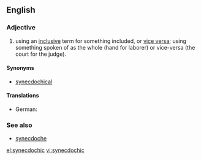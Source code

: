 ==English==

===Adjective===
{{en-adj}}

# using an [[inclusive]] term for something included, or [[vice versa]]; using something spoken of as the whole (hand for laborer) or vice-versa (the court for the judge).

====Synonyms====
* [[synecdochical]]

====Translations====
{{trans-top}}
* German: {{t|de|synekdochisch}}
{{trans-mid}}
{{trans-bottom}}

===See also===
* [[synecdoche]]

[[el:synecdochic]]
[[vi:synecdochic]]